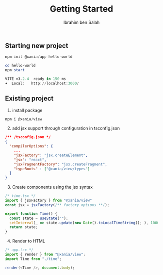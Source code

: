 ﻿---
author: Ibrahim ben Salah
datetime: 2022-11-28T15:22:00Z
title: Getting Started
featured: true
draft: false
tags:
  - xania
ogImage: ""
description: Practical tips on getting started with @xania/view.
---

## Starting new project

```powershell
npm init @xania/app hello-world
```

```powershell
cd hello-world
npm start

VITE v3.2.4  ready in 150 ms
➜  Local:   http://localhost:3000/
```

## Existing project

1. install package

```powershell
npm i @xania/view
```

2. add jsx support through configuration in tsconfig.json

```json
/** /tsconfig.json */
{
  "compilerOptions": {
    ...
    "jsxFactory": "jsx.createElement",
    "jsx": "react",
    "jsxFragmentFactory": "jsx.createFragment",
    "typeRoots" : ["@xania/view/types"]
  }
}
```

3. Create components using the jsx syntax

```typescript
/* time.tsx */
import { jsxFactory } from "@xania/view"
const jsx = jsxFactory(/** factory options **/);

export function Time() {
  const state = useState("");
  setInterval(_ => state.update(new Date().toLocalTimeString(); ), 1000);
  return state;
}

```

4. Render to HTML

```typescript
/* app.tsx */
import { render } from "@xania/view";
import Time from "./time";

render(<Time />, document.body);
```
